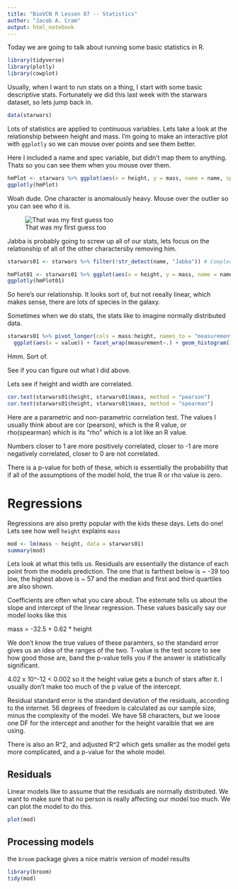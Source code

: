 ```yaml
---
title: "BioVCN R Lesson 07 -- Statistics"
author: "Jacob A. Cram"
output: html_notebook
---
```


Today we are going to talk about running some basic statistics in R.

```r
library(tidyverse)
library(plotly)
library(cowplot)
```

Usually, when I want to run stats on a thing, I start with some basic descriptive stats. Fortunately we did this last week with the starwars dataset, so lets jump back in.

```r
data(starwars)
```

Lots of statistics are applied to continuous variables. Lets take a look at the relationship between height and mass.
I'm going to make an interactive plot with `ggplotly` so we can mouse over points and see them better.

Here I included a name and spec variable, but didn't map them to anything. Thats so you can see them when you mouse over them.
```r
hmPlot <- starwars %>% ggplot(aes(x = height, y = mass, name = name, spec = species)) + geom_point() + theme_cowplot()
ggplotly(hmPlot)
```

Woah dude. One character is anomalously heavy. 
Mouse over the outlier so you can see who it is.


![That was my first guess too](pics/498px-Jabba_the_Hutt.jpg)

Jabba is probably going to screw up all of our stats, lets focus on the relationship of all of the other charactersby removing him.

```r
starwars01 <- starwars %>% filter(!str_detect(name, "Jabba")) # Complecated syntac because I can't spell the rest of his name
```

```r
hmPlot01 <- starwars01 %>% ggplot(aes(x = height, y = mass, name = name, spec = species)) + geom_point() + theme_cowplot()
ggplotly(hmPlot01)
```

So here's our relationship. It looks sort of, but not reeally linear, which makes sense, there are lots of species in the galaxy.

Sometimes when we do stats, the stats like to imagine normally distributed data.

```r
starwars01 %>% pivot_longer(cols = mass:height, names_to = "measurement", values_to = "value") %>% 
  ggplot(aes(x = value)) + facet_wrap(measurement~.) + geom_histogram()
```

Hmm. Sort of.

See if you can figure out what I did above. 

Lets see if height and width are correlated.

```r
cor.test(starwars01$height, starwars01$mass, method = "pearson")
cor.test(starwars01$height, starwars01$mass, method = "spearman")
```

Here are a parametric and non-parametric correlation test. The values I usually think about are cor (pearson), which is the R value, or rho(spearman) which is its "rho" which is a lot like an R value.

Numbers closer to 1 are more  positively correlated, closer to -1 are more  negatively correlated, closer to 0 are not correlated. 

There is a p-value for both of these, which is essentially the probability that if all of the assumptions of the model hold, the true R or rho value is zero.

# Regressions
Regressions are also pretty popular with the kids these days. Lets do one!
Lets see how well `height` explains `mass`

```r
mod <- lm(mass ~ height, data = starwars01)
summary(mod)
```

Lets look at what this tells us.
Residuals are essentially the distance of each point from the models prediction. The one that is farthest below is ~ -39 too low, the highest above is ~ 57 and the median and first and third quartiles are also shown.

Coefficients are often what you care about. The estemate tells us about the slope and intercept of the linear regression. These values basically say our model looks like this

mass = -32.5 + 0.62 * height

We don't know the true values of these paramters, so the standard error gives us an idea of the ranges of the two. T-value is the test score to see how good those are, band the p-value tells you if the answer is statistically significant.

4.02 x 10^-12 < 0.002 so it the height value gets a bunch of stars after it. I usually don't make too much of the p value of the intercept.

Residual standard error is the standard deviation of the residuals, according to the internet.
56 degrees of freedom is calculated as our sample size, minus the complexity of the model.  We have 58 characters, but we loose one DF for the intercept and another for the height varaible that we are using.

There is also an R^2, and adjusted R^2 which gets smaller as the model gets more complicated, and a p-value for the whole model.

## Residuals
Linear models like to assume that the residuals are normally distributed. We want to make sure that no person is really affecting our model too much. We can plot the model to do this.

```r
plot(mod)
```

## Processing models

the `broom` package gives a nice matrix version of model results

```r
library(broom)
tidy(mod)
```


